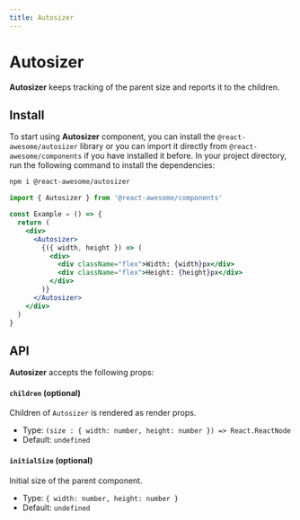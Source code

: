 ```yaml
---
title: Autosizer
---
```


# Autosizer

**Autosizer** keeps tracking of the parent size and reports it to the children.

## Install

To start using **Autosizer** component, you can install the `@react-awesome/autosizer` library or you can import it directly from `@react-awesome/components` if you have installed it before. In your project directory, run
the following command to install the dependencies:

```sh npm2yarn
npm i @react-awesome/autosizer
```


```jsx
import { Autosizer } from '@react-awesome/components'

const Example = () => {
  return (
    <div>
      <Autosizer>
        {({ width, height }) => (
          <div>
            <div className="flex">Width: {width}px</div>
            <div className="flex">Height: {height}px</div>
          </div>
        )}
      </Autosizer>
    </div>
  )
}
```

<Container showSizeHandler>
  <AutosizerExample />
</Container>

## API

**Autosizer** accepts the following props:

#### `children` (optional)

Children of `Autosizer` is rendered as render props.

- Type: `(size : { width: number, height: number }) => React.ReactNode`
- Default: `undefined`

#### `initialSize` (optional)

Initial size of the parent component.

- Type: `{ width: number, height: number }`
- Default: `undefined`
